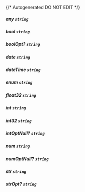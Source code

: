 {/* Autogenerated DO NOT EDIT  */}
##### **any** `string`

##### **bool** `string`

##### **boolOpt?** `string`

##### **date** `string`

##### **dateTime** `string`

##### **enum** `string`

##### **float32** `string`

##### **int** `string`

##### **int32** `string`

##### **intOptNull?** `string`

##### **num** `string`

##### **numOptNull?** `string`

##### **str** `string`

##### **strOpt?** `string`


